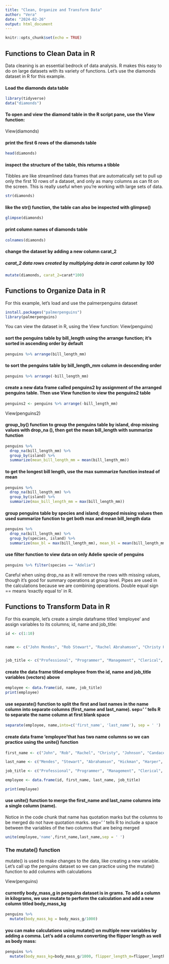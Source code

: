 ```yaml
---
title: "Clean, Organize and Transform Data"
author: "Vera"
date: "2024-02-26"
output: html_document
---
```


```r
knitr::opts_chunk$set(echo = TRUE)
```

## Functions to Clean Data in R

Data cleaning is an essential bedrock of data analysis. R makes this easy to do on large datasets with its variety of functions. Let's use the diamonds dataset in R for this example.

#### Load the diamonds data table

```r
library(tidyverse)
data("diamonds")
```

#### To open and view the diamond table in the R script pane, use the View function:

View(diamonds)


#### print the first 6 rows of the diamonds table
```r
head(diamonds)
```


#### inspect the structure of the table, this returns a tibble
Tibbles are like streamlined data frames that are automatically set to pull up only the first 10 rows of a dataset, and only as many columns as can fit on the screen. This is really useful when you’re working with large sets of data.

```r
str(diamonds)
```

#### like the str() function, the table can also be inspected with glimpse()

```r
glimpse(diamonds)
```


#### print column names of diamonds table

```r
colnames(diamonds)
```


#### change the dataset by adding a new column carat_2
##### carat_2 data rows created by multiplying data in carat column by 100

```r
mutate(diamonds, carat_2=carat*100)
```



## Functions to Organize Data in R

For this example, let's load and use the palmerpenguins dataset

```r
install.packages("palmerpenguins")
library(palmerpenguins)
```

You can view the dataset in R, using the View function:
View(penguins)


#### sort the penguins table by bill_length using the arrange function; it's sorted in ascending order by default

```r
penguins %>% arrange(bill_length_mm)
```

#### to sort the penguins table by bill_length_mm column in descending order

```r
penguins %>% arrange(-bill_length_mm)
```

#### create a new data frame called penguins2 by assignment of the arranged penguins table. Then use View function to view the penguins2 table

```r
penguins2 <- penguins %>% arrange(-bill_length_mm)
```

View(penguins2)

#### group_by() function to group the penguins table by island, drop missing values with drop_na (), then get the mean bill_length with summarize function

```r
penguins %>% 
  drop_na(bill_length_mm) %>% 
  group_by(island) %>% 
  summarize(mean_bill_length_mm = mean(bill_length_mm))
```


#### to get the longest bill length, use the max summarize function instead of mean

```r
penguins %>% 
  drop_na(bill_length_mm) %>% 
  group_by(island) %>% 
  summarize(max_bill_length_mm = max(bill_length_mm))
```


#### group penguins table by species and island; dropped missing values then used summarize function to get both max and mean bill_length data

```r
penguins %>% 
  drop_na(bill_length_mm) %>% 
  group_by(species, island) %>% 
  summarize(max_bl = max(bill_length_mm), mean_bl = mean(bill_length_mm))
```


#### use filter function to view data on only Adelie specie of penguins

```r
penguins %>% filter(species == "Adelie")
```


Careful when using drop_na as it will remove the rows with missing values, though it's good for summary operations at group level. Pipes are used in the calculations because we are combining operations. Double equal sign == means 'exactly equal to' in R.



## Functions to Transform Data in R

For this example, let's create a simple dataframe titled 'employee' and assign variables to its columns; id, name and job_title:

```r
id <- c(1:10)


name <- c("John Mendes", "Rob Stewart", "Rachel Abrahamson", "Christy Hickman", "Johnson Harper", "Candace Miller", "Carlson Landy", "Pansy Jordan", "Darius Berry", "Claudia Garcia")


job_title <- c("Professional", "Programmer", "Management", "Clerical", "Developer", "Programmer", "Management", "Clerical", "Developer", "Programmer")
```


#### create the data frame titled employee from the id, name and job_title variables (vectors) above

```r
employee <- data.frame(id, name, job_title)
print(employee)
```


#### use separate() function to split the first and last names in the name column into separate columns (first_name and last_name). sep=' ' tells R to separate the name column at first blank space

```r
separate(employee, name,into=c('first_name', 'last_name'), sep = ' ')
```

#### create data frame 'employee'that has two name columns so we can practice using the unite() function

```r
first_name <- c("John", "Rob", "Rachel", "Christy", "Johnson", "Candace", "Carlson", "Pansy", "Darius", "Claudia")

last_name <- c("Mendes", "Stewart", "Abrahamson", "Hickman", "Harper", "Miller", "Landy", "Jordan", "Berry", "Garcia")

job_title <- c("Professional", "Programmer", "Management", "Clerical", "Developer", "Programmer", "Management", "Clerical", "Developer", "Programmer")

employee <- data.frame(id, first_name, last_name, job_title)

print(employee)
```


#### use unite() function to merge the first_name and last_name columns into a single column (name). 
Notice in the code chunk that name has quotation marks but the columns to be merged do not have quotation marks. sep=' ' tells R to include a space between the variables of the two columns that are being merged

```r
unite(employee,'name',first_name,last_name,sep = ' ')
```


### The mutate() function 
mutate() is used to make changes to the data, like creating a new variable. Let's call up the penguins dataset so we can practice using the mutate() function to add columns with calculations

View(penguins)

#### currently body_mass_g in penguins dataset is in grams. To add a column in kilograms, we use mutate to perform the calculation and add a new column titled body_mass_kg

```r
penguins %>% 
  mutate(body_mass_kg = body_mass_g/1000)
```


#### you can make calculations using mutate() on multiple new variables by adding a comma. Let's add a column converting the flipper length as well as body mass:

```r
penguins %>% 
  mutate(body_mass_kg=body_mass_g/1000, flipper_length_m=flipper_length_mm/1000)
```
